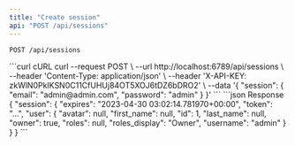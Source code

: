 ```yaml
---
title: "Create session"
api: "POST /api/sessions"
---
```

`POST /api/sessions`

<RequestExample>
```curl cURL
curl --request POST \
  --url http://localhost:6789/api/sessions \
  --header 'Content-Type: application/json' \
  --header 'X-API-KEY: zkWlN0PkIKSN0C11CfUHUj84OT5XOJ6tDZ6bDRO2' \
  --data '{
  "session": {
    "email": "admin@admin.com",
    "password": "admin"
  }
}'
```
</RequestExample>
<ResponseExample>
```json Response
{
  "session": {
    "expires": "2023-04-30 03:02:14.781970+00:00",
    "token": "...",
    "user": {
      "avatar": null,
      "first_name": null,
      "id": 1,
      "last_name": null,
      "owner": true,
      "roles": null,
      "roles_display": "Owner",
      "username": "admin"
    }
  }
}
```
</ResponseExample>
